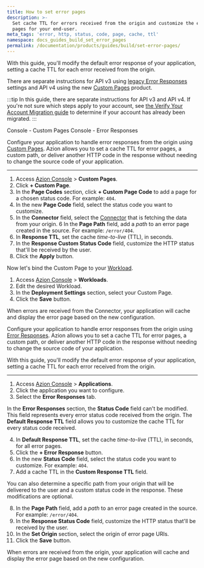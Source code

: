```yaml
---
title: How to set error pages
description: >-
  Set cache TTL for errors received from the origin and customize the error
  pages for your end-user.
meta_tags: 'error, http, status, code, page, cache, ttl'
namespace: docs_guides_build_set_error_pages
permalink: /documentation/products/guides/build/set-error-pages/
---
```




<Apiv4Rollout />

With this guide, you'll modify the default error response of your application, setting a cache TTL for each error received from the origin.

There are separate instructions for API v3 using [legacy Error Responses](/en/documentation/products/build/edge-application/error-responses/) settings and API v4 using the new [Custom Pages](/en/documentation/products/secure/custom-pages/) product.

:::tip
In this guide, there are separate instructions for API v3 and API v4. If you're not sure which steps apply to your account, see [the Verify Your Account Migration guide](/en/documentation/products/guides/verify-account-migration/) to determine if your account has already been migrated.
:::

<Tabs client:visible>
    <Fragment slot="tab.consolecustompages">Console - Custom Pages</Fragment>
    <Fragment slot="tab.consoleerrorresponses">Console - Error Responses</Fragment>

<Fragment slot="panel.consolecustompages">

Configure your application to handle error responses from the origin using [Custom Pages](/en/documentation/products/secure/custom-pages/). Azion allows you to set a cache TTL for error pages, a custom path, or deliver another HTTP code in the response without needing to change the source code of your application.

---

1. Access [Azion Console](/en/documentation/products/guides/how-to-access-azion-console/) > **Custom Pages**.
2. Click **+ Custom Page**.
3. In the **Page Codes** section, click **+ Custom Page Code** to add a page for a chosen status code. For example: `404`.
4. In the new **Page Code** field, select the status code you want to customize.
5. In the **Connector** field, select the [Connector](/en/documentation/products/secure/edge-connector/) that is fetching the data from your origin. 
6 In the **Page Path** field, add a *path* to an error page created in the source. For example: `/error/404`.
1. In **Response TTL**, set the cache *time-to-live* (TTL), in seconds.
2. In the **Response Custom Status Code** field, customize the HTTP status that'll be received by the user.
3. Click the **Apply** button.

Now let's bind the Custom Page to your [Workload](/en/documentation/products/secure/workloads/).

1. Access [Azion Console](/en/documentation/products/guides/how-to-access-azion-console/) > **Workloads**.
2. Edit the desired Workload.
3. In the **Deployment Settings** section, select your Custom Page.
4. Click the **Save** button.

When errors are received from the Connector, your application will cache and display the error page based on the new configuration.

</Fragment>

<Fragment slot="panel.consoleerrorresponses">

Configure your application to handle error responses from the origin using [Error Responses](/en/documentation/products/build/edge-application/error-responses/). Azion allows you to set a cache TTL for error pages, a custom path, or deliver another HTTP code in the response without needing to change the source code of your application.

With this guide, you'll modify the default error response of your application, setting a cache TTL for each error received from the origin.

---

1. Access [Azion Console](/en/documentation/products/guides/how-to-access-azion-console/) > **Applications**.
2. Click the application you want to configure.
3. Select the **Error Responses** tab.

In the **Error Responses** section, the **Status Code** field can't be modified. This field represents every error status code received from the origin. The **Default Response TTL** field allows you to customize the cache TTL for every status code received.

4. In **Default Response TTL**, set the cache *time-to-live* (TTL), in seconds, for all error pages.
5. Click the **+ Error Response** button.
6. In the new **Status Code** field, select the status code you want to customize. For example: `404`.
7. Add a cache TTL in the **Custom Response TTL** field.

You can also determine a specific path from your origin that will be delivered to the user and a custom status code in the response. These modifications are optional.

8. In the **Page Path** field, add a *path* to an error page created in the source. For example: `/error/404`.
9. In the **Response Status Code** field, customize the HTTP status that'll be received by the user.
10. In the **Set Origin** section, select the origin of error page URIs.
11. Click the **Save** button.

When errors are received from the origin, your application will cache and display the error page based on the new configuration.

</Fragment>
</Tabs>